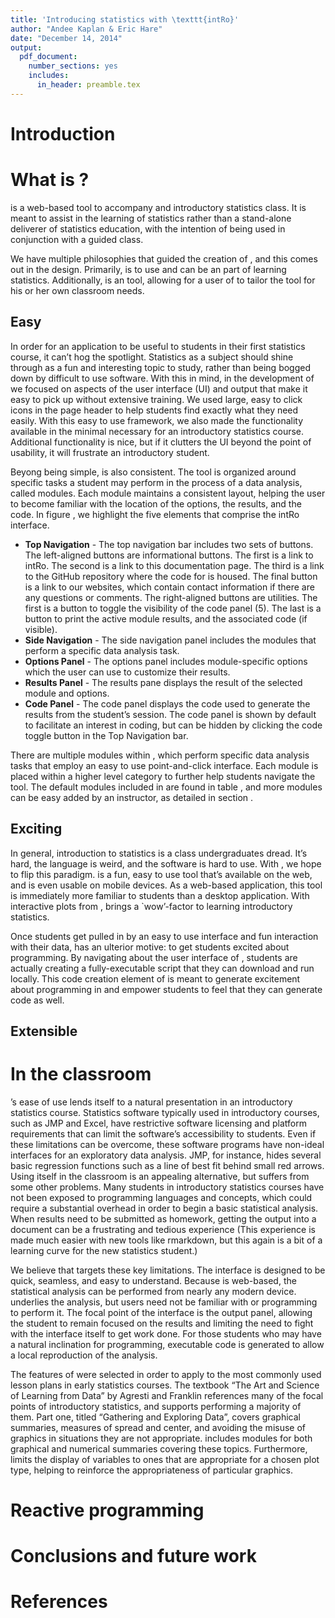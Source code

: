 ```yaml
---
title: 'Introducing statistics with \texttt{intRo}'
author: "Andee Kaplan & Eric Hare"
date: "December 14, 2014"
output:
  pdf_document:
    number_sections: yes
    includes:
      in_header: preamble.tex
---
```


\begin{abstract}
Your abstract goes here...
...
\end{abstract}

\newpage

# Introduction

# What is \texttt{intRo}?
\texttt{intRo} is a web-based tool to accompany and introductory statistics class. It is meant to assist in the learning of statistics rather than a stand-alone deliverer of statistics education, with the intention of being used in conjunction with a guided class. 

We have multiple philosophies that guided the creation of \texttt{intRo}, and this comes out in the design. Primarily, \texttt{intRo} is \emph{easy} to use and can be an \emph{exciting} part of learning statistics. Additionally, \texttt{intRo} is an \emph{extensible} tool, allowing for a user of \texttt{intRo} to tailor the tool for his or her own classroom needs.

## Easy
In order for an application to be useful to students in their first statistics course, it can't hog the spotlight. Statistics as a subject should shine through as a fun and interesting topic to study, rather than being bogged down by difficult to use software. With this in mind, in the development of \texttt{intRo} we focused on aspects of the user interface (UI) and output that make it easy to pick up without extensive training. We used large, easy to click icons in the page header to help students find exactly what they need easily. With this easy to use framework, we also made the functionality available in \texttt{intRo} the minimal necessary for an introductory statistics course. Additional functionality is nice, but if it clutters the UI beyond the point of usability, it will frustrate an introductory student. 

Beyong being simple, \texttt{intRo} is also consistent. The tool is organized around specific tasks a student may perform in the process of a data analysis, called modules. Each module maintains a consistent layout, helping the user to become familiar with the location of the options, the results, and the code. In figure \ref{fig:ui}, we highlight the five elements that comprise the intRo interface.

\begin{figure}[ht!]
\centering
\includegraphics[width=0.8\textwidth]{images/ui_annotate.png}
\label{fig:ui}
\caption{The five elements that comprise the intRo application.}
\end{figure}

 - **Top Navigation** - The top navigation bar includes two sets of buttons. The left-aligned buttons are informational buttons. The first is a link to intRo. The second is a link to this documentation page. The third is a link to the GitHub repository where the code for \texttt{intRo} is housed. The final button is a link to our websites, which contain contact information if there are any questions or comments. The right-aligned buttons are \texttt{intRo} utilities. The first is a button to toggle the visibility of the code panel (5). The last is a button to print the active module results, and the associated code (if visible).
 - **Side Navigation** - The side navigation panel includes the modules that perform a specific data analysis task.
 - **Options Panel** - The options panel includes module-specific options which the user can use to customize their results.
 - **Results Panel** - The results pane displays the result of the selected module and options.
 - **Code Panel** - The code panel displays the \texttt{R} code used to generate the results from the student's \texttt{intRo} session. The code panel is shown by default to facilitate an interest in coding, but can be hidden by clicking the code toggle button in the Top Navigation bar.

There are multiple modules within \texttt{intRo}, which perform specific data analysis tasks that employ an easy to use point-and-click interface. Each module is placed within a higher level category to further help students navigate the tool. The default modules included in \texttt{intRo} are found in table \ref{tab:modules}, and more modules can be easy added by an instructor, as detailed in section \ref{sec:extensible}.

\begin{table}
\centering
\begin{tabular}[ht!]{c|c|p{.6\textwidth}}
Category & Module & Description \\
\hline
\multirow{2}{*}{Data} & Sources & \\
& Transformation & \\
\hline
\multirow{2}{*}{Summaries} & Graphical & \\
& Numerical & \\
\hline
\multirow{3}{*}{Statistics} & Contingency & \\
& Regression & \\
& T test & 
\end{tabular}
\label{tab:modules}
\caption{A list of default modules that ship with \texttt{intRo} as well as brief descriptions of each.}
\end{table}

## Exciting
In general, introduction to statistics is a class undergraduates dread. It's hard, the language is weird, and the software is hard to use. With \texttt{intRo}, we hope to flip this paradigm. \texttt{intRo} is a fun, easy to use tool that's available on the web, and is even usable on mobile devices. As a web-based application, this tool is immediately more familiar to students than a desktop application. With interactive plots from \texttt{ggvis}, \texttt{intRo} brings a `wow'-factor to learning introductory statistics.

Once students get pulled in by an easy to use interface and fun interaction with their data, \texttt{intRo} has an ulterior motive: to get students excited about programming. By navigating about the user interface of \texttt{intRo}, students are actually creating a fully-executable \texttt{R} script that they can download and run locally. This code creation element of \texttt{intRo} is meant to generate excitement about programming in \texttt{R} and empower students to feel that they can generate code as well.

## Extensible
\label{sec:extensible}

# In the classroom
\texttt{intRo}'s ease of use lends itself to a natural presentation in an introductory statistics course. Statistics software typically used in introductory courses, such as JMP and Excel, have restrictive software licensing and platform requirements that can limit the software's accessibility to students. Even if these limitations can be overcome, these software programs have non-ideal interfaces for an exploratory data analysis. JMP, for instance, hides several basic regression functions such as a line of best fit behind small red arrows. Using \texttt{R} itself in the classroom is an appealing alternative, but suffers from some other problems. Many students in introductory statistics courses have not been exposed to programming languages and concepts, which could require a substantial overhead in order to begin a basic statistical analysis. When results need to be submitted as homework, getting the output into a document can be a frustrating and tedious experience (This experience is made much easier with new tools like rmarkdown, but this again is a bit of a learning curve for the new statistics student.)

We believe that \texttt{intRo} targets these key limitations. The interface is designed to be quick, seamless, and easy to understand. Because \texttt{intRo} is web-based, the statistical analysis can be performed from nearly any modern device. \texttt{R} underlies the analysis, but users need not be familiar with \texttt{R} or programming to perform it. The focal point of the interface is the output panel, allowing the student to remain focused on the results and limiting the need to fight with the interface itself to get work done. For those students who may have a natural inclination for programming, executable code is generated to allow a local reproduction of the analysis.

The features of \texttt{intRo} were selected in order to apply to the most commonly used lesson plans in early statistics courses. The textbook "The Art and Science of Learning from Data" by Agresti and Franklin references many of the focal points of introductory statistics, and \texttt{intRo} supports performing a majority of them. Part one, titled "Gathering and Exploring Data", covers graphical summaries, measures of spread and center, and avoiding the misuse of graphics in situations they are not appropriate. \texttt{intRo} includes modules for both graphical and numerical summaries covering these topics. Furthermore, \texttt{intRo} limits the display of variables to ones that are appropriate for a chosen plot type, helping to reinforce the appropriateness of particular graphics.

\begin{figure}
\centering
\includegraphics[width=0.5\textwidth]{images/appropriate_graphics.png}
\label{fig:ag}
\caption{The plot and variable selection boxes in \texttt{intRo}'s graphical module. Because the selected plottype is histogram, the interface displays only a single variable selection box (x), and the variables selectable in this box are only numeric.}
\end{figure}

# Reactive programming

# Conclusions and future work

# References


